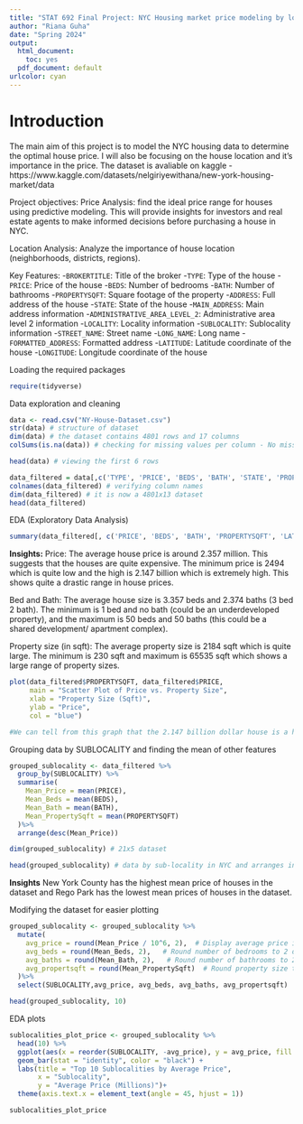 ```yaml
---
title: "STAT 692 Final Project: NYC Housing market price modeling by location"
author: "Riana Guha"
date: "Spring 2024"
output:
  html_document: 
    toc: yes
  pdf_document: default
urlcolor: cyan
---
```


# Introduction

The main aim of this project is to model the NYC housing data to determine the optimal house price. I will also be focusing on the house location and it's importance in the price. The dataset is avaliable on kaggle - https://www.kaggle.com/datasets/nelgiriyewithana/new-york-housing-market/data

Project objectives:
Price Analysis: find the ideal price range for houses using predictive modeling. This will provide insights for investors and real estate agents to make informed decisions before purchasing a house in NYC.

Location Analysis: Analyze the importance of house location (neighborhoods, districts, regions).

Key Features:
-`BROKERTITLE`: Title of the broker
-`TYPE`: Type of the house
-`PRICE`: Price of the house
-`BEDS`: Number of bedrooms
-`BATH`: Number of bathrooms
-`PROPERTYSQFT`: Square footage of the property
-`ADDRESS`: Full address of the house
-`STATE`: State of the house
-`MAIN_ADDRESS`: Main address information
-`ADMINISTRATIVE_AREA_LEVEL_2`: Administrative area level 2 information
-`LOCALITY`: Locality information
-`SUBLOCALITY`: Sublocality information
-`STREET_NAME`: Street name
-`LONG_NAME`: Long name
-`FORMATTED_ADDRESS`: Formatted address
-`LATITUDE`: Latitude coordinate of the house
-`LONGITUDE`: Longitude coordinate of the house


Loading the required packages
```r
require(tidyverse)
```


Data exploration and cleaning
```r
data <- read.csv("NY-House-Dataset.csv")
str(data) # structure of dataset
dim(data) # the dataset contains 4801 rows and 17 columns
colSums(is.na(data)) # checking for missing values per column - No missing values

head(data) # viewing the first 6 rows

data_filtered = data[,c('TYPE', 'PRICE', 'BEDS', 'BATH', 'STATE', 'PROPERTYSQFT', 'ADMINISTRATIVE_AREA_LEVEL_2', 'LOCALITY', 'SUBLOCALITY', 'STREET_NAME', 'LONG_NAME', 'LATITUDE', 'LONGITUDE')] # filtering data to keep relevant columns
colnames(data_filtered) # verifying column names
dim(data_filtered) # it is now a 4801x13 dataset
head(data_filtered)
```


EDA (Exploratory Data Analysis)
```r
summary(data_filtered[, c('PRICE', 'BEDS', 'BATH', 'PROPERTYSQFT', 'LATITUDE', 'LONGITUDE')]) # summary statistics for numeric variables
```

**Insights:**
Price:
The average house price is around 2.357 million. This suggests that the houses are quite expensive. The minimum price is 2494 which is quite low and the high is 2.147 billion which is extremely high. This shows quite a drastic range in house prices.

Bed and Bath:
The average house size is 3.357 beds and 2.374 baths (3 bed 2 bath). The minimum is 1 bed and no bath (could be an underdeveloped property), and the maximum is 50 beds and 50 baths (this could be a shared development/ apartment complex).

Property size (in sqft):
The average property size is 2184 sqft which is quite large. The minimum is 230 sqft and maximum is 65535 sqft which shows a large range of property sizes.

```r
plot(data_filtered$PROPERTYSQFT, data_filtered$PRICE, 
     main = "Scatter Plot of Price vs. Property Size",
     xlab = "Property Size (Sqft)",
     ylab = "Price",
     col = "blue")

#We can tell from this graph that the 2.147 billion dollar house is a huge outlier and doesn't follow the overall distribution as the other houses in the dataset.
```

Grouping data by SUBLOCALITY and finding the mean of other features
```r
grouped_sublocality <- data_filtered %>%
  group_by(SUBLOCALITY) %>%
  summarise(
    Mean_Price = mean(PRICE),
    Mean_Beds = mean(BEDS),
    Mean_Bath = mean(BATH),
    Mean_PropertySqft = mean(PROPERTYSQFT)
  )%>%
  arrange(desc(Mean_Price))

dim(grouped_sublocality) # 21x5 dataset

head(grouped_sublocality) # data by sub-locality in NYC and arranges in descending price
```

**Insights**
New York County has the highest mean price of houses in the dataset and Rego Park has the lowest mean prices of houses in the dataset.

Modifying the dataset for easier plotting
```r
grouped_sublocality <- grouped_sublocality %>%
  mutate(
    avg_price = round(Mean_Price / 10^6, 2),  # Display average price in millions
    avg_beds = round(Mean_Beds, 2),   # Round number of bedrooms to 2 decimal places
    avg_baths = round(Mean_Bath, 2),   # Round number of bathrooms to 2 decimal places
    avg_propertsqft = round(Mean_PropertySqft)  # Round property size to whole number
  )%>%
  select(SUBLOCALITY,avg_price, avg_beds, avg_baths, avg_propertsqft)

head(grouped_sublocality, 10)
```

EDA plots
```r
sublocalities_plot_price <- grouped_sublocality %>%
  head(10) %>%
  ggplot(aes(x = reorder(SUBLOCALITY, -avg_price), y = avg_price, fill = SUBLOCALITY)) +
  geom_bar(stat = "identity", color = "black") +
  labs(title = "Top 10 Sublocalities by Average Price",
       x = "Sublocality",
       y = "Average Price (Millions)")+
  theme(axis.text.x = element_text(angle = 45, hjust = 1))

sublocalities_plot_price
```

